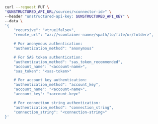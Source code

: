```bash REST (Change)
curl --request PUT \
"$UNSTRUCTURED_API_URL/sources/<connector-id>" \
--header "unstructured-api-key: $UNSTRUCTURED_API_KEY" \
--data \
'{
    "recursive": "<true|false>",
    "remote_url": "az://<container-name>/<path/to/file/or/folder>",

    # For anonymous authentication:
    "authentication_method": "anonymous"

    # For SAS token authentication:
    "authentication_method": "sas_token_recommended",
    "account_name": "<account-name>",
    "sas_token": "<sas-token>"

    # For account key authentication:
    "authentication_method": "account_key",
    "account_name": "<account-name>",
    "account_key": "<account-key>"

    # For connection string authentication:
    "authentication_method": "connection_string",
    "connection_string": "<connection-string>"
}'
```